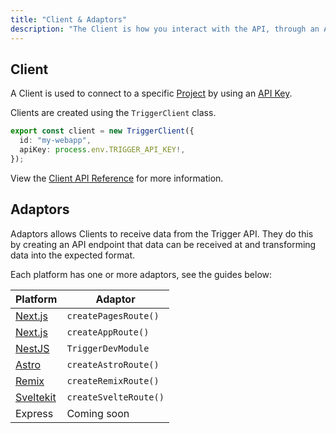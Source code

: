 ```yaml
---
title: "Client & Adaptors"
description: "The Client is how you interact with the API, through an Adaptor."
---
```


<Snippet file="v2-deprecation-warning.mdx" />

## Client

A Client is used to connect to a specific [Project](/documentation/concepts/projects) by using an [API Key](/documentation/concepts/environments-endpoints).

Clients are created using the `TriggerClient` class.

```ts
export const client = new TriggerClient({
  id: "my-webapp",
  apiKey: process.env.TRIGGER_API_KEY!,
});
```

View the [Client API Reference](/sdk/triggerclient) for more information.

## Adaptors

Adaptors allows Clients to receive data from the Trigger API. They do this by creating an API endpoint that data can be received at and transforming data into the expected format.

Each platform has one or more adaptors, see the guides below:

| Platform                                               | Adaptor               |
| ------------------------------------------------------ | --------------------- |
| [Next.js](/documentation/guides/platforms/nextjs)      | `createPagesRoute()`  |
| [Next.js](/documentation/guides/platforms/nextjs)      | `createAppRoute()`    |
| [NestJS](/documentation/guides/manual/nestjs)          | `TriggerDevModule`    |
| [Astro](/documentation/guides/platforms/astro)         | `createAstroRoute()`  |
| [Remix](/documentation/guides/platforms/remix)         | `createRemixRoute()`  |
| [Sveltekit](/documentation/guides/platforms/sveltekit) | `createSvelteRoute()` |
| Express                                                | Coming soon           |
